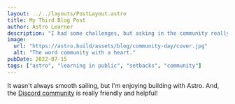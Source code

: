```yaml
---
layout: ../../layouts/PostLayout.astro
title: My Third Blog Post
author: Astro Learner
description: "I had some challenges, but asking in the community really helped!"
image:
  url: "https://astro.build/assets/blog/community-day/cover.jpg"
  alt: "The word community with a heart."
pubDate: 2022-07-15
tags: ["astro", "learning in public", "setbacks", "community"]
---
```


It wasn't always smooth sailing, but I'm enjoying building with Astro. And, the [Discord community](https://astro.build/chat) is really friendly and helpful!

